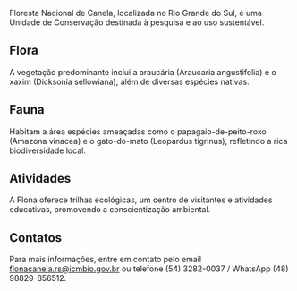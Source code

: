 Floresta Nacional de Canela, localizada no Rio Grande do Sul, é uma Unidade de Conservação destinada à pesquisa e ao uso sustentável.

## Flora

A vegetação predominante inclui a araucária (Araucaria angustifolia) e o xaxim (Dicksonia sellowiana), além de diversas espécies nativas.

## Fauna

Habitam a área espécies ameaçadas como o papagaio-de-peito-roxo (Amazona vinacea) e o gato-do-mato (Leopardus tigrinus), refletindo a rica biodiversidade local.

## Atividades

A Flona oferece trilhas ecológicas, um centro de visitantes e atividades educativas, promovendo a conscientização ambiental.

## Contatos

 Para mais informações, entre em contato pelo email flonacanela.rs@icmbio.gov.br ou telefone (54) 3282-0037 / WhatsApp (48) 98829-856512.